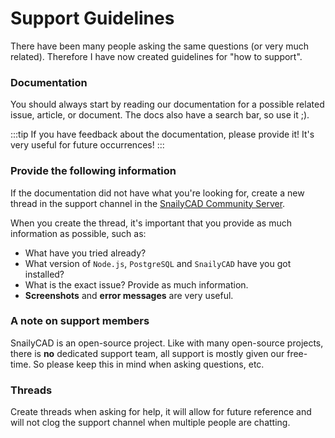# Support Guidelines

There have been many people asking the same questions (or very much related). Therefore I have now created guidelines for "how to support".

### Documentation

You should always start by reading our documentation for a possible related issue, article, or document. The docs also have a search bar, so use it ;).

:::tip
If you have feedback about the documentation, please provide it! It's very useful for future occurrences!
:::

### Provide the following information

If the documentation did not have what you're looking for,
create a new thread in the support channel in the [SnailyCAD Community Server](https://discord.gg/eGnrPqEH7U).

When you create the thread, it's important that you provide as much information as possible, such as:

- What have you tried already?
- What version of `Node.js`, `PostgreSQL` and `SnailyCAD` have you got installed?
- What is the exact issue? Provide as much information.
- **Screenshots** and **error messages** are very useful.

### A note on support members

SnailyCAD is an open-source project. Like with many open-source projects, there is **no** dedicated support team, all support is mostly given our free-time. So please keep this in mind when asking questions, etc.

### Threads

Create threads when asking for help, it will allow for future reference and will not clog the support channel when multiple people are chatting.
